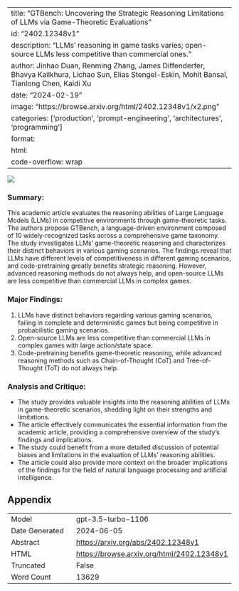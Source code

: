 
---
title: "GTBench: Uncovering the Strategic Reasoning Limitations of LLMs via Game-Theoretic Evaluations"
id: "2402.12348v1"
description: "LLMs' reasoning in game tasks varies; open-source LLMs less competitive than commercial ones."
author: Jinhao Duan, Renming Zhang, James Diffenderfer, Bhavya Kailkhura, Lichao Sun, Elias Stengel-Eskin, Mohit Bansal, Tianlong Chen, Kaidi Xu
date: "2024-02-19"
image: "https://browse.arxiv.org/html/2402.12348v1/x2.png"
categories: ['production', 'prompt-engineering', 'architectures', 'programming']
format:
  html:
    code-overflow: wrap
---

![](https://browse.arxiv.org/html/2402.12348v1/x2.png)

### Summary:
This academic article evaluates the reasoning abilities of Large Language Models (LLMs) in competitive environments through game-theoretic tasks. The authors propose GTBench, a language-driven environment composed of 10 widely-recognized tasks across a comprehensive game taxonomy. The study investigates LLMs' game-theoretic reasoning and characterizes their distinct behaviors in various gaming scenarios. The findings reveal that LLMs have different levels of competitiveness in different gaming scenarios, and code-pretraining greatly benefits strategic reasoning. However, advanced reasoning methods do not always help, and open-source LLMs are less competitive than commercial LLMs in complex games.

### Major Findings:
1. LLMs have distinct behaviors regarding various gaming scenarios, failing in complete and deterministic games but being competitive in probabilistic gaming scenarios.
2. Open-source LLMs are less competitive than commercial LLMs in complex games with large action/state space.
3. Code-pretraining benefits game-theoretic reasoning, while advanced reasoning methods such as Chain-of-Thought (CoT) and Tree-of-Thought (ToT) do not always help.

### Analysis and Critique:
- The study provides valuable insights into the reasoning abilities of LLMs in game-theoretic scenarios, shedding light on their strengths and limitations.
- The article effectively communicates the essential information from the academic article, providing a comprehensive overview of the study's findings and implications.
- The study could benefit from a more detailed discussion of potential biases and limitations in the evaluation of LLMs' reasoning abilities.
- The article could also provide more context on the broader implications of the findings for the field of natural language processing and artificial intelligence.

## Appendix

|          |          |
|----------|----------|
| Model     | gpt-3.5-turbo-1106       |
| Date Generated     | 2024-06-05       |
| Abstract | [https://arxiv.org/abs/2402.12348v1](https://arxiv.org/abs/2402.12348v1)        |
| HTML     | [https://browse.arxiv.org/html/2402.12348v1](https://browse.arxiv.org/html/2402.12348v1)       |
| Truncated       | False       |
| Word Count       | 13629       |